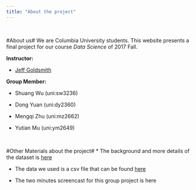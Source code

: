 ```yaml
---
title: "About the project"
---
```

<br>

#About us#
We are Columbia University students. This website presents a final project for our course *Data Science* of 2017 Fall. 

**Instructor:**

* [Jeff Goldsmith](http://jeffgoldsmith.com/)

**Group Member:**

* Shuang Wu (uni:sw3236)

* Dong Yuan (uni:dy2360)

* Mengqi Zhu (uni:mz2662)

* Yutian Mu (uni:ym2649)

<br>


#Other Materials about the project#
* The background and more details of the dataset is  [here](https://data.cityofnewyork.us/Transportation/Bus-Breakdown-and-Delays/ez4e-fazm)

* The data we used is a csv file that can be found [here](Bus_Breakdown_and_Delays.csv)

* The two minutes screencast for this group project is  here